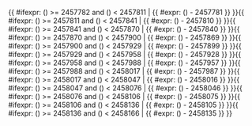 <includeonly>{{ #ifexpr: ({{{1}}}) >= 2457782 and ({{{1}}}) < 2457811 | {{ #expr: ({{{1}}}) - 2457781 }} }}{{ #ifexpr: ({{{1}}}) >= 2457811 and ({{{1}}}) < 2457841 | {{ #expr: ({{{1}}}) - 2457810 }} }}{{ #ifexpr: ({{{1}}}) >= 2457841 and ({{{1}}}) < 2457870 | {{ #expr: ({{{1}}}) - 2457840 }} }}{{ #ifexpr: ({{{1}}}) >= 2457870 and ({{{1}}}) < 2457900 | {{ #expr: ({{{1}}}) - 2457869 }} }}{{ #ifexpr: ({{{1}}}) >= 2457900 and ({{{1}}}) < 2457929 | {{ #expr: ({{{1}}}) - 2457899 }} }}{{ #ifexpr: ({{{1}}}) >= 2457929 and ({{{1}}}) < 2457958 | {{ #expr: ({{{1}}}) - 2457928 }} }}{{ #ifexpr: ({{{1}}}) >= 2457958 and ({{{1}}}) < 2457988 | {{ #expr: ({{{1}}}) - 2457957 }} }}{{ #ifexpr: ({{{1}}}) >= 2457988 and ({{{1}}}) < 2458017 | {{ #expr: ({{{1}}}) - 2457987 }} }}{{ #ifexpr: ({{{1}}}) >= 2458017 and ({{{1}}}) < 2458047 | {{ #expr: ({{{1}}}) - 2458016 }} }}{{ #ifexpr: ({{{1}}}) >= 2458047 and ({{{1}}}) < 2458076 | {{ #expr: ({{{1}}}) - 2458046 }} }}{{ #ifexpr: ({{{1}}}) >= 2458076 and ({{{1}}}) < 2458106 | {{ #expr: ({{{1}}}) - 2458075 }} }}{{ #ifexpr: ({{{1}}}) >= 2458106 and ({{{1}}}) < 2458136 | {{ #expr: ({{{1}}}) - 2458105 }} }}{{ #ifexpr: ({{{1}}}) >= 2458136 and ({{{1}}}) < 2458166 | {{ #expr: ({{{1}}}) - 2458135 }} }}</includeonly><noinclude>{{Chinese calendar/doc}}

[[Category:農曆模板|{{PAGENAME}}]]

</noinclude>